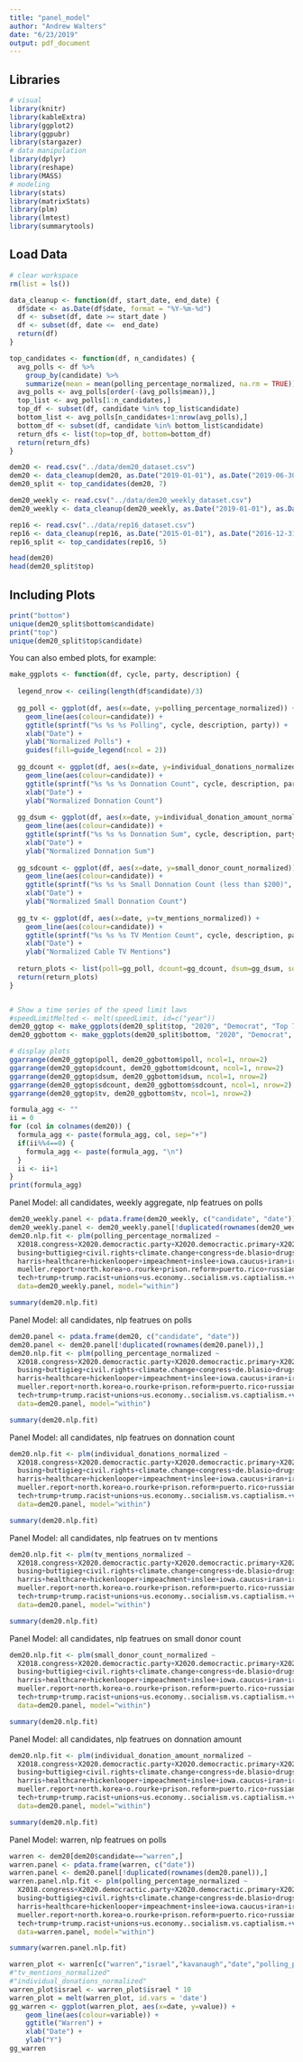 ```yaml
---
title: "panel_model"
author: "Andrew Walters"
date: "6/23/2019"
output: pdf_document
---
```


## Libraries
```r
# visual
library(knitr)
library(kableExtra)
library(ggplot2)
library(ggpubr)
library(stargazer)
# data manipulation
library(dplyr)
library(reshape)
library(MASS)
# modeling
library(stats)
library(matrixStats)
library(plm)
library(lmtest)
library(summarytools)
```

## Load Data
```r
# clear workspace
rm(list = ls())

data_cleanup <- function(df, start_date, end_date) {
  df$date <- as.Date(df$date, format = "%Y-%m-%d")
  df <- subset(df, date >= start_date )
  df <- subset(df, date <=  end_date)
  return(df)
}

top_candidates <- function(df, n_candidates) {
  avg_polls <- df %>%
    group_by(candidate) %>%
    summarize(mean = mean(polling_percentage_normalized, na.rm = TRUE))
  avg_polls <- avg_polls[order(-(avg_polls$mean)),] 
  top_list <- avg_polls[1:n_candidates,]
  top_df <- subset(df, candidate %in% top_list$candidate)
  bottom_list <- avg_polls[n_candidates+1:nrow(avg_polls),]
  bottom_df <- subset(df, candidate %in% bottom_list$candidate)
  return_dfs <- list(top=top_df, bottom=bottom_df)
  return(return_dfs)
}

dem20 <- read.csv("../data/dem20_dataset.csv")
dem20 <- data_cleanup(dem20, as.Date("2019-01-01"), as.Date("2019-06-30"))
dem20_split <- top_candidates(dem20, 7)

dem20_weekly <- read.csv("../data/dem20_weekly_dataset.csv")
dem20_weekly <- data_cleanup(dem20_weekly, as.Date("2019-01-01"), as.Date("2019-06-30"))

rep16 <- read.csv("../data/rep16_dataset.csv")
rep16 <- data_cleanup(rep16, as.Date("2015-01-01"), as.Date("2016-12-31"))
rep16_split <- top_candidates(rep16, 5)

head(dem20)
head(dem20_split$top)
```

## Including Plots

```r
print("bottom")
unique(dem20_split$bottom$candidate)
print("top")
unique(dem20_split$top$candidate)
```

You can also embed plots, for example:

```r
make_ggplots <- function(df, cycle, party, description) {
  
  legend_nrow <- ceiling(length(df$candidate)/3)
  
  gg_poll <- ggplot(df, aes(x=date, y=polling_percentage_normalized)) +
    geom_line(aes(colour=candidate)) +
    ggtitle(sprintf("%s %s %s Polling", cycle, description, party)) +
    xlab("Date") +
    ylab("Normalized Polls") +
    guides(fill=guide_legend(ncol = 2))
  
  gg_dcount <- ggplot(df, aes(x=date, y=individual_donations_normalized)) +
    geom_line(aes(colour=candidate)) +
    ggtitle(sprintf("%s %s %s Donnation Count", cycle, description, party)) +
    xlab("Date") +
    ylab("Normalized Donnation Count")
  
  gg_dsum <- ggplot(df, aes(x=date, y=individual_donation_amount_normalized)) +
    geom_line(aes(colour=candidate)) +
    ggtitle(sprintf("%s %s %s Donnation Sum", cycle, description, party)) +
    xlab("Date") +
    ylab("Normalized Donnation Sum")
  
  gg_sdcount <- ggplot(df, aes(x=date, y=small_donor_count_normalized)) +
    geom_line(aes(colour=candidate)) +
    ggtitle(sprintf("%s %s %s Small Donnation Count (less than $200)", cycle, description, party)) +
    xlab("Date") +
    ylab("Normalized Small Donnation Count")
  
  gg_tv <- ggplot(df, aes(x=date, y=tv_mentions_normalized)) +
    geom_line(aes(colour=candidate)) +
    ggtitle(sprintf("%s %s %s TV Mention Count", cycle, description, party)) +
    xlab("Date") +
    ylab("Normalized Cable TV Mentions")
  
  return_plots <- list(poll=gg_poll, dcount=gg_dcount, dsum=gg_dsum, sdcount=gg_sdcount, tv=gg_tv)
  return(return_plots)
}


# Show a time series of the speed limit laws
#speedLimitMelted <- melt(speedLimit, id=c("year"))
dem20_ggtop <- make_ggplots(dem20_split$top, "2020", "Democrat", "Top 7")
dem20_ggbottom <- make_ggplots(dem20_split$bottom, "2020", "Democrat", "Bottom")

# display plots
ggarrange(dem20_ggtop$poll, dem20_ggbottom$poll, ncol=1, nrow=2)
ggarrange(dem20_ggtop$dcount, dem20_ggbottom$dcount, ncol=1, nrow=2)
ggarrange(dem20_ggtop$dsum, dem20_ggbottom$dsum, ncol=1, nrow=2)
ggarrange(dem20_ggtop$sdcount, dem20_ggbottom$sdcount, ncol=1, nrow=2)
ggarrange(dem20_ggtop$tv, dem20_ggbottom$tv, ncol=1, nrow=2)
```

```r
formula_agg <- ""
ii = 0
for (col in colnames(dem20)) {
  formula_agg <- paste(formula_agg, col, sep="+")
  if(ii%%4==0) {
    formula_agg <- paste(formula_agg, "\n")
  }
  ii <- ii+1
}
print(formula_agg)
```



Panel Model: all candidates, weekly aggregate, nlp featrues on polls
```r
dem20_weekly.panel <- pdata.frame(dem20_weekly, c("candidate", "date"))
dem20_weekly.panel <- dem20_weekly.panel[!duplicated(rownames(dem20_weekly.panel)),]
dem20.nlp.fit <- plm(polling_percentage_normalized ~ 
  X2018.congress+X2020.democractic.party+X2020.democractic.primary+X2020.democratic.primary+X2020.election+aoc+assange+biden.busing+booker+border+
  busing+buttigieg+civil.rights+climate.change+congress+de.blasio+drugs+economic.foreign.policy+electoral.college+female.congresswomen+first.debate+gun.laws+
  harris+healthcare+hickenlooper+impeachment+inslee+iowa.caucus+iran+iran.afghanistan+israel+kavanaugh+lgbtq+marijuana+mccain+mcconnell+
  mueller.report+north.korea+o.rourke+prison.reform+puerto.rico+russian.interference+sanders+student.debt+supreme.court+tax.return+
  tech+trump+trump.racist+unions+us.economy..socialism.vs.captialism.+venezuela+warren+williamson+yang,
  data=dem20_weekly.panel, model="within")

summary(dem20.nlp.fit)
```

Panel Model: all candidates, nlp featrues on polls
```r
dem20.panel <- pdata.frame(dem20, c("candidate", "date"))
dem20.panel <- dem20.panel[!duplicated(rownames(dem20.panel)),]
dem20.nlp.fit <- plm(polling_percentage_normalized ~ 
  X2018.congress+X2020.democractic.party+X2020.democractic.primary+X2020.democratic.primary+X2020.election+aoc+assange+biden.busing+booker+border+
  busing+buttigieg+civil.rights+climate.change+congress+de.blasio+drugs+economic.foreign.policy+electoral.college+female.congresswomen+first.debate+gun.laws+
  harris+healthcare+hickenlooper+impeachment+inslee+iowa.caucus+iran+iran.afghanistan+israel+kavanaugh+lgbtq+marijuana+mccain+mcconnell+
  mueller.report+north.korea+o.rourke+prison.reform+puerto.rico+russian.interference+sanders+student.debt+supreme.court+tax.return+
  tech+trump+trump.racist+unions+us.economy..socialism.vs.captialism.+venezuela+warren+williamson+yang,
  data=dem20.panel, model="within")

summary(dem20.nlp.fit)
```

Panel Model: all candidates, nlp featrues on donnation count
```r
dem20.nlp.fit <- plm(individual_donations_normalized ~ 
  X2018.congress+X2020.democractic.party+X2020.democractic.primary+X2020.democratic.primary+X2020.election+aoc+assange+biden.busing+booker+border+
  busing+buttigieg+civil.rights+climate.change+congress+de.blasio+drugs+economic.foreign.policy+electoral.college+female.congresswomen+first.debate+gun.laws+
  harris+healthcare+hickenlooper+impeachment+inslee+iowa.caucus+iran+iran.afghanistan+israel+kavanaugh+lgbtq+marijuana+mccain+mcconnell+
  mueller.report+north.korea+o.rourke+prison.reform+puerto.rico+russian.interference+sanders+student.debt+supreme.court+tax.return+
  tech+trump+trump.racist+unions+us.economy..socialism.vs.captialism.+venezuela+warren+williamson+yang,
  data=dem20.panel, model="within")

summary(dem20.nlp.fit)
```


Panel Model: all candidates, nlp featrues on tv mentions
```r
dem20.nlp.fit <- plm(tv_mentions_normalized ~ 
  X2018.congress+X2020.democractic.party+X2020.democractic.primary+X2020.democratic.primary+X2020.election+aoc+assange+biden.busing+booker+border+
  busing+buttigieg+civil.rights+climate.change+congress+de.blasio+drugs+economic.foreign.policy+electoral.college+female.congresswomen+first.debate+gun.laws+
  harris+healthcare+hickenlooper+impeachment+inslee+iowa.caucus+iran+iran.afghanistan+israel+kavanaugh+lgbtq+marijuana+mccain+mcconnell+
  mueller.report+north.korea+o.rourke+prison.reform+puerto.rico+russian.interference+sanders+student.debt+supreme.court+tax.return+
  tech+trump+trump.racist+unions+us.economy..socialism.vs.captialism.+venezuela+warren+williamson+yang,
  data=dem20.panel, model="within")

summary(dem20.nlp.fit)
```


Panel Model: all candidates, nlp featrues on small donor count
```r
dem20.nlp.fit <- plm(small_donor_count_normalized ~ 
  X2018.congress+X2020.democractic.party+X2020.democractic.primary+X2020.democratic.primary+X2020.election+aoc+assange+biden.busing+booker+border+
  busing+buttigieg+civil.rights+climate.change+congress+de.blasio+drugs+economic.foreign.policy+electoral.college+female.congresswomen+first.debate+gun.laws+
  harris+healthcare+hickenlooper+impeachment+inslee+iowa.caucus+iran+iran.afghanistan+israel+kavanaugh+lgbtq+marijuana+mccain+mcconnell+
  mueller.report+north.korea+o.rourke+prison.reform+puerto.rico+russian.interference+sanders+student.debt+supreme.court+tax.return+
  tech+trump+trump.racist+unions+us.economy..socialism.vs.captialism.+venezuela+warren+williamson+yang,
  data=dem20.panel, model="within")

summary(dem20.nlp.fit)
```

Panel Model: all candidates, nlp featrues on donnation amount
```r
dem20.nlp.fit <- plm(individual_donation_amount_normalized ~ 
  X2018.congress+X2020.democractic.party+X2020.democractic.primary+X2020.democratic.primary+X2020.election+aoc+assange+biden.busing+booker+border+
  busing+buttigieg+civil.rights+climate.change+congress+de.blasio+drugs+economic.foreign.policy+electoral.college+female.congresswomen+first.debate+gun.laws+
  harris+healthcare+hickenlooper+impeachment+inslee+iowa.caucus+iran+iran.afghanistan+israel+kavanaugh+lgbtq+marijuana+mccain+mcconnell+
  mueller.report+north.korea+o.rourke+prison.reform+puerto.rico+russian.interference+sanders+student.debt+supreme.court+tax.return+
  tech+trump+trump.racist+unions+us.economy..socialism.vs.captialism.+venezuela+warren+williamson+yang,
  data=dem20.panel, model="within")

summary(dem20.nlp.fit)
```

Panel Model: warren, nlp featrues on polls
```r
warren <- dem20[dem20$candidate=="warren",]
warren.panel <- pdata.frame(warren, c("date"))
warren.panel <- dem20.panel[!duplicated(rownames(dem20.panel)),]
warren.panel.nlp.fit <- plm(polling_percentage_normalized ~ 
  X2018.congress+X2020.democractic.party+X2020.democractic.primary+X2020.democratic.primary+X2020.election+aoc+assange+biden.busing+booker+border+
  busing+buttigieg+civil.rights+climate.change+congress+de.blasio+drugs+economic.foreign.policy+electoral.college+female.congresswomen+first.debate+gun.laws+
  harris+healthcare+hickenlooper+impeachment+inslee+iowa.caucus+iran+iran.afghanistan+israel+kavanaugh+lgbtq+marijuana+mccain+mcconnell+
  mueller.report+north.korea+o.rourke+prison.reform+puerto.rico+russian.interference+sanders+student.debt+supreme.court+tax.return+
  tech+trump+trump.racist+unions+us.economy..socialism.vs.captialism.+venezuela+warren+williamson+yang,
  data=warren.panel, model="within")

summary(warren.panel.nlp.fit)
```

```r
warren_plot <- warren[c("warren","israel","kavanaugh","date","polling_percentage_normalized","aoc")]
#"tv_mentions_normalized"
#"individual_donations_normalized"
warren_plot$israel <- warren_plot$israel * 10
warren_plot = melt(warren_plot, id.vars = 'date')
gg_warren <- ggplot(warren_plot, aes(x=date, y=value)) +
    geom_line(aes(colour=variable)) +
    ggtitle("Warren") +
    xlab("Date") +
    ylab("Y")
gg_warren
```

